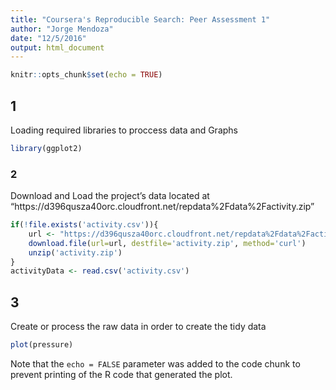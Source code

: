 ```yaml
---
title: "Coursera's Reproducible Search: Peer Assessment 1"
author: "Jorge Mendoza"
date: "12/5/2016"
output: html_document
---
```


```r
knitr::opts_chunk$set(echo = TRUE)
```

## 1

  Loading required libraries to proccess data and Graphs

```r
library(ggplot2)
```

### 2
  Download and Load the project's data located at "https://d396qusza40orc.cloudfront.net/repdata%2Fdata%2Factivity.zip"

````r
if(!file.exists('activity.csv')){
    url <- "https://d396qusza40orc.cloudfront.net/repdata%2Fdata%2Factivity.zip"
    download.file(url=url, destfile='activity.zip', method='curl')
    unzip('activity.zip')
}
activityData <- read.csv('activity.csv')
````

## 3

Create or process the raw data in order to create the tidy data

```r
plot(pressure)
```

Note that the `echo = FALSE` parameter was added to the code chunk to prevent printing of the R code that generated the plot.
